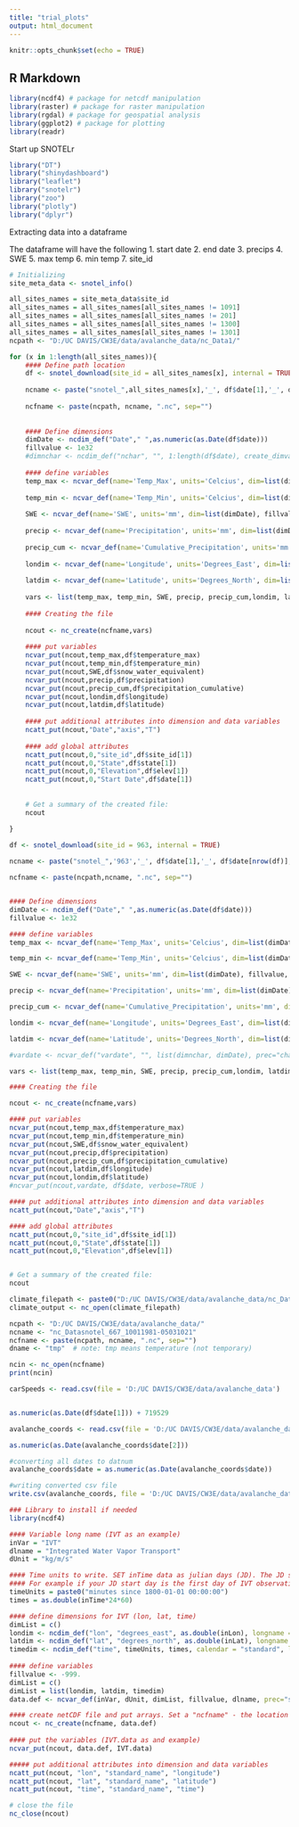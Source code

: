 ---
title: "trial_plots"
output: html_document
---

```{r setup, include=FALSE}
knitr::opts_chunk$set(echo = TRUE)
```

## R Markdown
```{r}
library(ncdf4) # package for netcdf manipulation
library(raster) # package for raster manipulation
library(rgdal) # package for geospatial analysis
library(ggplot2) # package for plotting
library(readr)
```

Start up SNOTELr
```{r}
library("DT")
library("shinydashboard")
library("leaflet")
library("snotelr")
library("zoo")
library("plotly")
library("dplyr")
```

Extracting data into a dataframe

The dataframe will have the following
1. start date
2. end date
3. precips
4. SWE
5. max temp
6. min temp
7. site_id
```{r}
# Initializing
site_meta_data <- snotel_info() 

all_sites_names = site_meta_data$site_id
all_sites_names = all_sites_names[all_sites_names != 1091]
all_sites_names = all_sites_names[all_sites_names != 201]
all_sites_names = all_sites_names[all_sites_names != 1300]
all_sites_names = all_sites_names[all_sites_names != 1301]
ncpath <- "D:/UC DAVIS/CW3E/data/avalanche_data/nc_Data1/"
```

```{r}
for (x in 1:length(all_sites_names)){
    #### Define path location
    df <- snotel_download(site_id = all_sites_names[x], internal = TRUE)
    
    ncname <- paste("snotel_",all_sites_names[x],'_', df$date[1],'_', df$date[nrow(df)], sep = "")
    
    ncfname <- paste(ncpath, ncname, ".nc", sep="")
  
    
    #### Define dimensions
    dimDate <- ncdim_def("Date"," ",as.numeric(as.Date(df$date))) 
    fillvalue <- 1e32
    #dimnchar <- ncdim_def("nchar", "", 1:length(df$date), create_dimvar=FALSE )
    
    #### define variables
    temp_max <- ncvar_def(name='Temp_Max', units='Celcius', dim=list(dimDate), fillvalue, longname='Temperature Max', prec='double')
    
    temp_min <- ncvar_def(name='Temp_Min', units='Celcius', dim=list(dimDate), fillvalue, longname='Temperature Min', prec='double')
    
    SWE <- ncvar_def(name='SWE', units='mm', dim=list(dimDate), fillvalue, longname='Snow Water Equivalent', prec='double')
    
    precip <- ncvar_def(name='Precipitation', units='mm', dim=list(dimDate), fillvalue, longname='Precipitation', prec='double')
    
    precip_cum <- ncvar_def(name='Cumulative_Precipitation', units='mm', dim=list(dimDate), fillvalue, longname='Cumulative Precipitation', prec='double')
    
    londim <- ncvar_def(name='Longitude', units='Degrees_East', dim=list(dimDate), fillvalue, longname='Longitude', prec='double')
    
    latdim <- ncvar_def(name='Latitude', units='Degrees_North', dim=list(dimDate), fillvalue, longname='Latitude', prec='double')
    
    vars <- list(temp_max, temp_min, SWE, precip, precip_cum,londim, latdim)
    
    #### Creating the file
    
    ncout <- nc_create(ncfname,vars)
    
    #### put variables
    ncvar_put(ncout,temp_max,df$temperature_max)
    ncvar_put(ncout,temp_min,df$temperature_min)
    ncvar_put(ncout,SWE,df$snow_water_equivalent)
    ncvar_put(ncout,precip,df$precipitation)
    ncvar_put(ncout,precip_cum,df$precipitation_cumulative)
    ncvar_put(ncout,londim,df$longitude)
    ncvar_put(ncout,latdim,df$latitude)
    
    #### put additional attributes into dimension and data variables
    ncatt_put(ncout,"Date","axis","T")
    
    #### add global attributes
    ncatt_put(ncout,0,"site_id",df$site_id[1])
    ncatt_put(ncout,0,"State",df$state[1])
    ncatt_put(ncout,0,"Elevation",df$elev[1])
    ncatt_put(ncout,0,"Start Date",df$date[1])
    
    
    # Get a summary of the created file:
    ncout

}


```
```{r}
df <- snotel_download(site_id = 963, internal = TRUE)
    
ncname <- paste("snotel_",'963','_', df$date[1],'_', df$date[nrow(df)], sep = "")

ncfname <- paste(ncpath,ncname, ".nc", sep="")


#### Define dimensions
dimDate <- ncdim_def("Date"," ",as.numeric(as.Date(df$date))) 
fillvalue <- 1e32

#### define variables
temp_max <- ncvar_def(name='Temp_Max', units='Celcius', dim=list(dimDate), fillvalue, longname='Temperature Max', prec='double')

temp_min <- ncvar_def(name='Temp_Min', units='Celcius', dim=list(dimDate), fillvalue, longname='Temperature Min', prec='double')

SWE <- ncvar_def(name='SWE', units='mm', dim=list(dimDate), fillvalue, longname='Snow Water Equivalent', prec='double')

precip <- ncvar_def(name='Precipitation', units='mm', dim=list(dimDate), fillvalue, longname='Precipitation', prec='double')

precip_cum <- ncvar_def(name='Cumulative_Precipitation', units='mm', dim=list(dimDate), fillvalue, longname='Cumulative Precipitation', prec='double')

londim <- ncvar_def(name='Longitude', units='Degrees_East', dim=list(dimDate), fillvalue, longname='Longitude', prec='double')

latdim <- ncvar_def(name='Latitude', units='Degrees_North', dim=list(dimDate), fillvalue, longname='Latitude', prec='double')

#vardate <- ncvar_def("vardate", "", list(dimnchar, dimDate), prec="char" )

vars <- list(temp_max, temp_min, SWE, precip, precip_cum,londim, latdim)

#### Creating the file

ncout <- nc_create(ncfname,vars)

#### put variables
ncvar_put(ncout,temp_max,df$temperature_max)
ncvar_put(ncout,temp_min,df$temperature_min)
ncvar_put(ncout,SWE,df$snow_water_equivalent)
ncvar_put(ncout,precip,df$precipitation)
ncvar_put(ncout,precip_cum,df$precipitation_cumulative)
ncvar_put(ncout,latdim,df$longitude)
ncvar_put(ncout,londim,df$latitude)
#ncvar_put(ncout,vardate, df$date, verbose=TRUE )

#### put additional attributes into dimension and data variables
ncatt_put(ncout,"Date","axis","T")

#### add global attributes
ncatt_put(ncout,0,"site_id",df$site_id[1])
ncatt_put(ncout,0,"State",df$state[1])
ncatt_put(ncout,0,"Elevation",df$elev[1])


# Get a summary of the created file:
ncout


```


```{r}
climate_filepath <- paste0("D:/UC DAVIS/CW3E/data/avalanche_data/nc_Datasnotel_667_10011981-05031021.nc")
climate_output <- nc_open(climate_filepath)

ncpath <- "D:/UC DAVIS/CW3E/data/avalanche_data/"
ncname <- "nc_Datasnotel_667_10011981-05031021"  
ncfname <- paste(ncpath, ncname, ".nc", sep="")
dname <- "tmp"  # note: tmp means temperature (not temporary)

ncin <- nc_open(ncfname)
print(ncin)
```


```{r}
carSpeeds <- read.csv(file = 'D:/UC DAVIS/CW3E/data/avalanche_data')


as.numeric(as.Date(df$date[1])) + 719529

```

```{r}
avalanche_coords <- read.csv(file = 'D:/UC DAVIS/CW3E/data/avalanche_data/avalanche_coords.csv')

as.numeric(as.Date(avalanche_coords$date[2]))

#converting all dates to datnum
avalanche_coords$date = as.numeric(as.Date(avalanche_coords$date))

#writing converted csv file
write.csv(avalanche_coords, file = 'D:/UC DAVIS/CW3E/data/avalanche_data/avalanche_coords_full_datenum.csv')

```

```{r}
### Library to install if needed
library(ncdf4)

#### Variable long name (IVT as an example)
inVar = "IVT"
dlname = "Integrated Water Vapor Transport"
dUnit = "kg/m/s"

#### Time units to write. SET inTime data as julian days (JD). The JD start day "1800-01-01" is by default.
#### For example if your JD start day is the first day of IVT observations and you have 365 day time series, your inTime would be 1,2,...,365
timeUnits = paste0("minutes since 1800-01-01 00:00:00")
times = as.double(inTime*24*60)

#### define dimensions for IVT (lon, lat, time)
dimList = c()
londim <- ncdim_def("lon", "degrees_east", as.double(inLon), longname = "longitude") 
latdim <- ncdim_def("lat", "degrees_north", as.double(inLat), longname = "latitude") 
timedim <- ncdim_def("time", timeUnits, times, calendar = "standard", longname = "time")
  
#### define variables
fillvalue <- -999.
dimList = c()
dimList = list(londim, latdim, timedim)
data.def <- ncvar_def(inVar, dUnit, dimList, fillvalue, dlname, prec="single")

#### create netCDF file and put arrays. Set a "ncfname" - the location where you want to write your file to including the file name
ncout <- nc_create(ncfname, data.def)
  
#### put the variables (IVT.data as and example)
ncvar_put(ncout, data.def, IVT.data)

##### put additional attributes into dimension and data variables
ncatt_put(ncout, "lon", "standard_name", "longitude")
ncatt_put(ncout, "lat", "standard_name", "latitude")
ncatt_put(ncout, "time", "standard_name", "time")

# close the file
nc_close(ncout)
  
```
